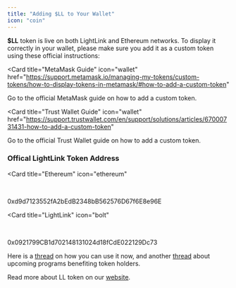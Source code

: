 ```yaml
---
title: "Adding $LL to Your Wallet"
icon: "coin"
---
```


**$LL** token is live on both LightLink and Ethereum networks. To display it correctly in your wallet, please make sure you add it as a custom token using these official instructions:

<CardGroup>

<Card
  title="MetaMask Guide"
  icon="wallet"
  href="https://support.metamask.io/managing-my-tokens/custom-tokens/how-to-display-tokens-in-metamask/#how-to-add-a-custom-token"
>
  Go to the official MetaMask guide on how to add a custom token.
</Card>

<Card
  title="Trust Wallet Guide"
  icon="wallet"
  href="https://support.trustwallet.com/en/support/solutions/articles/67000731431-how-to-add-a-custom-token"
>
  Go to the official Trust Wallet guide on how to add a custom token.
</Card>

</CardGroup>

### Offical LightLink Token Address

<Card
  title="Ethereum"
  icon="ethereum"
>

<br />

0xd9d7123552fA2bEdB2348bB562576D67f6E8e96E

</Card>

<Card
  title="LightLink"
  icon="bolt"
>

<br />

0x0921799CB1d702148131024d18fCdE022129Dc73

</Card>

Here is a [thread](https://x.com/LightLinkChain/status/1793277254161575996) on how you can use it now, and another [thread](https://x.com/LightLinkChain/status/1793650626020462610) about upcoming programs benefiting token holders.

Read more about LL token on our [website](https://lightlink.io/token).
